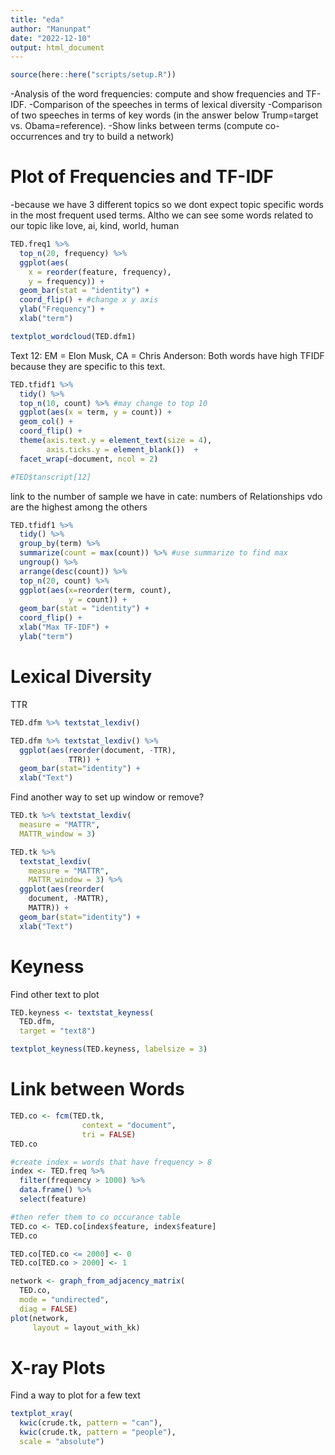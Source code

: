 ```yaml
---
title: "eda"
author: "Manunpat"
date: "2022-12-10"
output: html_document
---
```


```r
source(here::here("scripts/setup.R"))
```

-Analysis of the word frequencies: compute and show frequencies and TF-IDF.
-Comparison of the speeches in terms of lexical diversity
-Comparison of two speeches in terms of key words (in the answer below Trump=target vs. Obama=reference).
-Show links between terms (compute co-occurrences and try to build a network)

# Plot of Frequencies and TF-IDF
-because we have 3 different topics so we dont expect topic specific words in the most frequent used terms. Altho we can see some words related to our topic like love, ai, kind, world, human
```r
TED.freq1 %>% 
  top_n(20, frequency) %>%
  ggplot(aes(
    x = reorder(feature, frequency),
    y = frequency)) + 
  geom_bar(stat = "identity") +
  coord_flip() + #change x y axis
  ylab("Frequency") + 
  xlab("term")
```


```r

textplot_wordcloud(TED.dfm1) 

```

Text 12: EM = Elon Musk, CA = Chris Anderson: Both words have high TFIDF because they are specific to this text.
```r
TED.tfidf1 %>% 
  tidy() %>% 
  top_n(10, count) %>% #may change to top 10
  ggplot(aes(x = term, y = count)) + 
  geom_col() + 
  coord_flip() + 
  theme(axis.text.y = element_text(size = 4),
        axis.ticks.y = element_blank())  + 
  facet_wrap(~document, ncol = 2)

#TED$tanscript[12]

```

link to the number of sample we have in cate: numbers of Relationships vdo are the highest among the others 
```r
TED.tfidf1 %>% 
  tidy() %>%
  group_by(term) %>%
  summarize(count = max(count)) %>% #use summarize to find max
  ungroup() %>% 
  arrange(desc(count)) %>%
  top_n(20, count) %>%
  ggplot(aes(x=reorder(term, count),
             y = count)) + 
  geom_bar(stat = "identity") + 
  coord_flip() +
  xlab("Max TF-IDF") + 
  ylab("term")
```


# Lexical Diversity
TTR
```r
TED.dfm %>% textstat_lexdiv()

TED.dfm %>% textstat_lexdiv() %>% 
  ggplot(aes(reorder(document, -TTR),
             TTR)) + 
  geom_bar(stat="identity") +
  xlab("Text")
```

Find another way to set up window or remove?
```r
TED.tk %>% textstat_lexdiv(
  measure = "MATTR",
  MATTR_window = 3)

TED.tk %>% 
  textstat_lexdiv(
    measure = "MATTR",
    MATTR_window = 3) %>% 
  ggplot(aes(reorder(
    document, -MATTR),
    MATTR)) + 
  geom_bar(stat="identity") +
  xlab("Text")
```

# Keyness

Find other text to plot
```r
TED.keyness <- textstat_keyness(
  TED.dfm,
  target = "text8")

textplot_keyness(TED.keyness, labelsize = 3) 
```

# Link between Words

```r
TED.co <- fcm(TED.tk, 
                context = "document", 
                tri = FALSE)
TED.co
```

```r
#create index = words that have frequency > 8
index <- TED.freq %>% 
  filter(frequency > 1000) %>% 
  data.frame() %>% 
  select(feature)

#then refer them to co occurance table
TED.co <- TED.co[index$feature, index$feature]
TED.co
```


```r
TED.co[TED.co <= 2000] <- 0
TED.co[TED.co > 2000] <- 1

network <- graph_from_adjacency_matrix(
  TED.co,
  mode = "undirected",
  diag = FALSE)
plot(network,
     layout = layout_with_kk)

```

# X-ray Plots

Find a way to plot for a few text
```r
textplot_xray(
  kwic(crude.tk, pattern = "can"),
  kwic(crude.tk, pattern = "people"),
  scale = "absolute")
```



